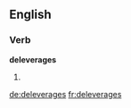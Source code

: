 ==English==

===Verb===
'''deleverages'''

# {{third-person singular of|[[deleverage]]}}

[[de:deleverages]]
[[fr:deleverages]]